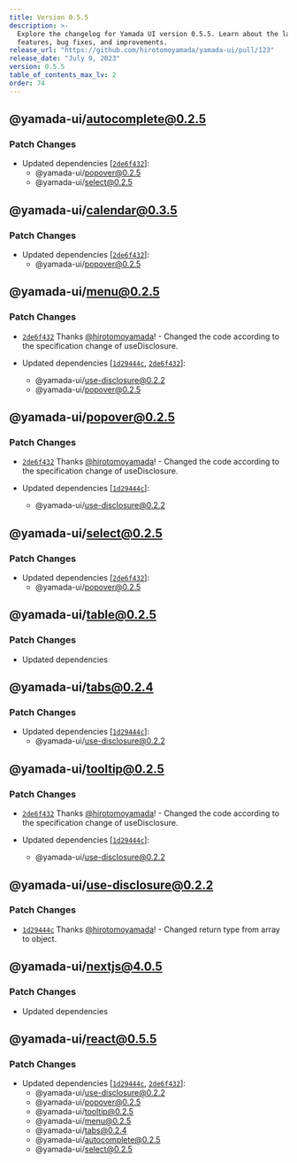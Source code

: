 ```yaml
---
title: Version 0.5.5
description: >-
  Explore the changelog for Yamada UI version 0.5.5. Learn about the latest
  features, bug fixes, and improvements.
release_url: "https://github.com/hirotomoyamada/yamada-ui/pull/123"
release_date: "July 9, 2023"
version: 0.5.5
table_of_contents_max_lv: 2
order: 74
---
```


## @yamada-ui/autocomplete@0.2.5

### Patch Changes

- Updated dependencies \[[`2de6f432`](https://github.com/hirotomoyamada/yamada-ui/commit/2de6f432cce23f5420e6e56f89768b9c6b07a8f3)]:
  - @yamada-ui/popover@0.2.5
  - @yamada-ui/select@0.2.5

## @yamada-ui/calendar@0.3.5

### Patch Changes

- Updated dependencies \[[`2de6f432`](https://github.com/hirotomoyamada/yamada-ui/commit/2de6f432cce23f5420e6e56f89768b9c6b07a8f3)]:
  - @yamada-ui/popover@0.2.5

## @yamada-ui/menu@0.2.5

### Patch Changes

- [`2de6f432`](https://github.com/hirotomoyamada/yamada-ui/commit/2de6f432cce23f5420e6e56f89768b9c6b07a8f3) Thanks [@hirotomoyamada](https://github.com/hirotomoyamada)! - Changed the code according to the specification change of useDisclosure.

- Updated dependencies \[[`1d29444c`](https://github.com/hirotomoyamada/yamada-ui/commit/1d29444cce34f3ba3bd5bbe8ff17a9b15e183a87), [`2de6f432`](https://github.com/hirotomoyamada/yamada-ui/commit/2de6f432cce23f5420e6e56f89768b9c6b07a8f3)]:
  - @yamada-ui/use-disclosure@0.2.2
  - @yamada-ui/popover@0.2.5

## @yamada-ui/popover@0.2.5

### Patch Changes

- [`2de6f432`](https://github.com/hirotomoyamada/yamada-ui/commit/2de6f432cce23f5420e6e56f89768b9c6b07a8f3) Thanks [@hirotomoyamada](https://github.com/hirotomoyamada)! - Changed the code according to the specification change of useDisclosure.

- Updated dependencies \[[`1d29444c`](https://github.com/hirotomoyamada/yamada-ui/commit/1d29444cce34f3ba3bd5bbe8ff17a9b15e183a87)]:
  - @yamada-ui/use-disclosure@0.2.2

## @yamada-ui/select@0.2.5

### Patch Changes

- Updated dependencies \[[`2de6f432`](https://github.com/hirotomoyamada/yamada-ui/commit/2de6f432cce23f5420e6e56f89768b9c6b07a8f3)]:
  - @yamada-ui/popover@0.2.5

## @yamada-ui/table@0.2.5

### Patch Changes

- Updated dependencies

## @yamada-ui/tabs@0.2.4

### Patch Changes

- Updated dependencies \[[`1d29444c`](https://github.com/hirotomoyamada/yamada-ui/commit/1d29444cce34f3ba3bd5bbe8ff17a9b15e183a87)]:
  - @yamada-ui/use-disclosure@0.2.2

## @yamada-ui/tooltip@0.2.5

### Patch Changes

- [`2de6f432`](https://github.com/hirotomoyamada/yamada-ui/commit/2de6f432cce23f5420e6e56f89768b9c6b07a8f3) Thanks [@hirotomoyamada](https://github.com/hirotomoyamada)! - Changed the code according to the specification change of useDisclosure.

- Updated dependencies \[[`1d29444c`](https://github.com/hirotomoyamada/yamada-ui/commit/1d29444cce34f3ba3bd5bbe8ff17a9b15e183a87)]:
  - @yamada-ui/use-disclosure@0.2.2

## @yamada-ui/use-disclosure@0.2.2

### Patch Changes

- [`1d29444c`](https://github.com/hirotomoyamada/yamada-ui/commit/1d29444cce34f3ba3bd5bbe8ff17a9b15e183a87) Thanks [@hirotomoyamada](https://github.com/hirotomoyamada)! - Changed return type from array to object.

## @yamada-ui/nextjs@4.0.5

### Patch Changes

- Updated dependencies

## @yamada-ui/react@0.5.5

### Patch Changes

- Updated dependencies \[[`1d29444c`](https://github.com/hirotomoyamada/yamada-ui/commit/1d29444cce34f3ba3bd5bbe8ff17a9b15e183a87), [`2de6f432`](https://github.com/hirotomoyamada/yamada-ui/commit/2de6f432cce23f5420e6e56f89768b9c6b07a8f3)]:
  - @yamada-ui/use-disclosure@0.2.2
  - @yamada-ui/popover@0.2.5
  - @yamada-ui/tooltip@0.2.5
  - @yamada-ui/menu@0.2.5
  - @yamada-ui/tabs@0.2.4
  - @yamada-ui/autocomplete@0.2.5
  - @yamada-ui/select@0.2.5
